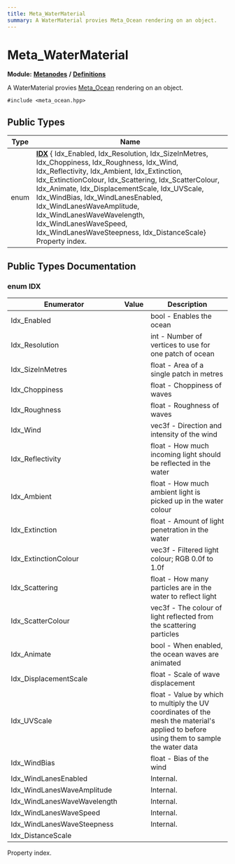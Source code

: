 ```yaml
---
title: Meta_WaterMaterial
summary: A WaterMaterial provies Meta_Ocean rendering on an object. 
---
```


# Meta_WaterMaterial

**Module:** **[Metanodes](../../modules/metanodes/index.mdx)** **/** **[Definitions](../../modules/metanodes/definitions.mdx)**

A WaterMaterial provies [Meta_Ocean](../metanodes/meta-ocean.mdx) rendering on an object. 

`#include <meta_ocean.hpp>`

## Public Types

| Type           | Name           |
| -------------- | -------------- |
| enum| **[IDX](#enum-idx)** { Idx_Enabled, Idx_Resolution, Idx_SizeInMetres, Idx_Choppiness, Idx_Roughness, Idx_Wind, Idx_Reflectivity, Idx_Ambient, Idx_Extinction, Idx_ExtinctionColour, Idx_Scattering, Idx_ScatterColour, Idx_Animate, Idx_DisplacementScale, Idx_UVScale, Idx_WindBias, Idx_WindLanesEnabled, Idx_WindLanesWaveAmplitude, Idx_WindLanesWaveWavelength, Idx_WindLanesWaveSpeed, Idx_WindLanesWaveSteepness, Idx_DistanceScale}<br />Property index.  |

## Public Types Documentation

### enum IDX

| Enumerator | Value | Description |
| ---------- | ----- | ----------- |
| Idx_Enabled | | bool - Enables the ocean   |
| Idx_Resolution | | int - Number of vertices to use for one patch of ocean   |
| Idx_SizeInMetres | | float - Area of a single patch in metres   |
| Idx_Choppiness | | float - Choppiness of waves   |
| Idx_Roughness | | float - Roughness of waves   |
| Idx_Wind | | vec3f - Direction and intensity of the wind   |
| Idx_Reflectivity | | float - How much incoming light should be reflected in the water   |
| Idx_Ambient | | float - How much ambient light is picked up in the water colour   |
| Idx_Extinction | | float - Amount of light penetration in the water   |
| Idx_ExtinctionColour | | vec3f - Filtered light colour; RGB 0.0f to 1.0f   |
| Idx_Scattering | | float - How many particles are in the water to reflect light   |
| Idx_ScatterColour | | vec3f - The colour of light reflected from the scattering particles   |
| Idx_Animate | | bool - When enabled, the ocean waves are animated   |
| Idx_DisplacementScale | | float - Scale of wave displacement   |
| Idx_UVScale | | float - Value by which to multiply the UV coordinates of the mesh the material's applied to before using them to sample the water data   |
| Idx_WindBias | | float - Bias of the wind   |
| Idx_WindLanesEnabled | | Internal.   |
| Idx_WindLanesWaveAmplitude | | Internal.   |
| Idx_WindLanesWaveWavelength | | Internal.   |
| Idx_WindLanesWaveSpeed | | Internal.   |
| Idx_WindLanesWaveSteepness | | Internal.   |
| Idx_DistanceScale | |   |

Property index. 

